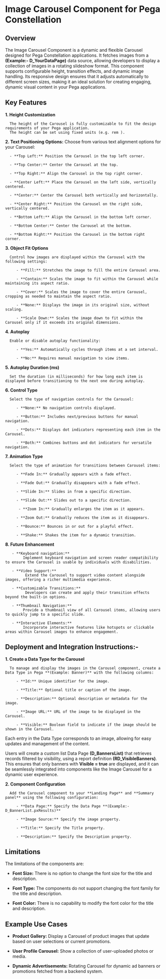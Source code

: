 # Image Carousel Component for Pega Constellation


## Overview

The Image Carousel Component is a dynamic and flexible Carousel designed for Pega Constellation applications. It fetches images from a **(Example:- D_YourDataPage)** data source, allowing developers to display a collection of images in a rotating slideshow format. This component supports configurable height, transition effects, and dynamic image handling. Its responsive design ensures that it adjusts automatically to different screen sizes, making it an ideal solution for creating engaging, dynamic visual content in your Pega applications.

## Key Features

**1.  Height Customization**

      The height of the Carousel is fully customizable to fit the design requirements of your Pega application.
      The height can be set using fixed units (e.g. rem ).

**2.  Text Positioning Options:**
      Choose from various text alignment options for your Carousel:

      - **Top Left:** Position the Carousel in the top left corner.

      - **Top Center:** Center the Carousel at the top.

      - **Top Right:** Align the Carousel in the top right corner.

      - **Center Left:** Place the Carousel on the left side, vertically centered.

      - **Center:** Center the Carousel both vertically and horizontally.

      - **Center Right:** Position the Carousel on the right side, vertically centered.

      - **Bottom Left:** Align the Carousel in the bottom left corner.

      - **Bottom Center:** Center the Carousel at the bottom.

      - **Bottom Right:** Position the Carousel in the bottom right corner.


**3.  Object Fit Options**

      Control how images are displayed within the Carousel with the following settings:

         - **Fill:** Stretches the image to fill the entire Carousel area.

         - **Contain:** Scales the image to fit within the Carousel while maintaining its aspect ratio.

         - **Cover:** Scales the image to cover the entire Carousel, cropping as needed to maintain the aspect ratio.

         - **None:** Displays the image in its original size, without scaling.

         - **Scale Down:** Scales the image down to fit within the Carousel only if it exceeds its original dimensions.



**4.  Autoplay**

      Enable or disable autoplay functionality:

         - **Yes:** Automatically cycles through items at a set interval.

         - **No:** Requires manual navigation to view items.



**5.  Autoplay Duration (ms)**

      Set the duration (in milliseconds) for how long each item is displayed before transitioning to the next one during autoplay.



**6.  Control Type**

      Select the type of navigation controls for the Carousel:

         - **None:** No navigation controls displayed.

         - **Button:** Includes next/previous buttons for manual navigation.

         - **Dots:** Displays dot indicators representing each item in the Carousel.

         - **Both:** Combines buttons and dot indicators for versatile navigation.



**7.  Animation Type**

      Select the type of animation for transitions between Carousel items:

         - **Fade In:** Gradually appears with a fade effect.

         - **Fade Out:** Gradually disappears with a fade effect.

         - **Slide In:** Slides in from a specific direction.

         - **Slide Out:** Slides out to a specific direction.

          - **Zoom In:** Gradually enlarges the item as it appears.

         - **Zoom Out:** Gradually reduces the item as it disappears.

         - **Bounce:** Bounces in or out for a playful effect.

         - **Shake:** Shakes the item for a dynamic transition.



**8. Future Enhancement**

       - **Keyboard navigation:**
            Implement keyboard navigation and screen reader compatibility to ensure the Carousel is usable by individuals with disabilities.

       - **Video Support:**
             Extend the Carousel to support video content alongside images, offering a richer multimedia experience.

       - **Customizable Transitions:**
             Developers can create and apply their transition effects beyond the built-in options.

       - **Thumbnail Navigation:**
            Provide a thumbnail view of all Carousel items, allowing users to quickly jump to a specific slide.

       - **Interactive Elements:**
            Incorporate interactive features like hotspots or clickable areas within Carousel images to enhance engagement.


##  Deployment and Integration Instructions:-

**1.  Create a Data Type for the Carousel**

      To manage and display the images in the Carousel component, create a Data Type in Pega **(Example: Banner)** with the following columns:

         - **Id:** Unique identifier for the image.

         - **Title:** Optional title or caption of the image.

         - **Description:** Optional description or metadata for the image.

         - **Image URL:** URL of the image to be displayed in the Carousel.

         - **Visible:** Boolean field to indicate if the image should be shown in the Carousel.


Each entry in the Data Type corresponds to an image, allowing for easy updates and management of the content.


Users will create a custom list Data Page **(D_BannersList)** that retrieves records filtered by visibility, using a report definition **(RD_VisibleBanners)**. This ensures that only banners with **Visible = true** are displayed, and it can be seamlessly integrated into components like the Image Carousel for a dynamic user experience.


**2.  Component Configuration**

      Add the Carousel component to your **Landing Page** and **Summary panel** using the following configuration:

         - **Data Page:** Specify the Data Page **(Example:- D_BannerList.pxResults)**

         - **Image Source:** Specify the image property.

         - **Title:** Specify the Title property.

         - **Description:** Specify the Description property.




## Limitations

The limitations of the components are:

   - **Font Size:** There is no option to change the font size for the title and description.

   - **Font Type:** The components do not support changing the font family for the title and description.

   - **Font Color:** There is no capability to modify the font color for the title and description.



##  Example Use Cases

- **Product Gallery:** Display a Carousel of product images that update based on user selections or current promotions.

- **User Profile Carousel:** Show a collection of user-uploaded photos or media.

- **Dynamic Advertisements:** Rotating Carousel for dynamic ad banners or promotions fetched from a backend system.
